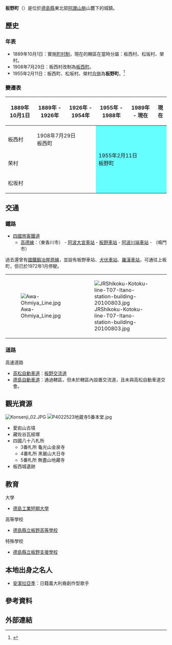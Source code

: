 {{日本町村
| 自治體名=板野
| 町村=町
| 圖像=[[File:Kokuganzan_Dainichiji_02.JPG|240px]]
| 圖像說明=[[大日寺|大日寺]]（[[四國八十八箇所|四國八十八箇所]][[靈場|靈場]]第4號札所）
| 町村章=[[File:Itano_Tokushima_chapter.JPG|100px]]
| 日文原名=板野町
| 平假名=いたのちょう
| 羅馬字拼音=Itano-chō
| 都道府縣=德島縣
| 支廳=
| 郡=板野郡
| 編號=36404-5
| 面積=36.18
| 邊界未定=
| 人口=13,849
| 統計時間=2013年7月1日
| 自治體=[[鳴門市|鳴門市]]、[[上板町|上板町]]、[[藍住町|藍住町]]<br />'''[[香川縣|香川縣]]'''：[[東香川市|東香川市]]
| 樹=[[馬醉木|馬醉木]]
| 花=[[櫻花|櫻花]]
| 鳥=
| 其他象徵物=
| 其他象徵=
| 首長=玉井孝治
| 議員數=14
| 郵遞區號=779-0104
| 所在地=板野郡板野町吹田字町南22番地2
| 電話號碼=88-672-1111
| 外部連結=http://www.town.itano.tokushima.jp/
| 經度=
| 緯度=
| 地圖=[[File:Itano_in_Tokushima_Prefecture_Ja.svg|250px]]
| 註記=人口：[http://www.pref.tokushima.jp/statistics/jinkou/ 德島縣官方網頁]
}}
'''板野町'''（{{jpn|j=板野町|hg=いたのちょう|rm=Itano chō|f=y}}）是位於[[德島縣|德島縣]]東北部[[阿讃山脈|阿讃山脈]]山麓下的城鎮。

==歷史==
===年表===
* 1889年10月1日：實施[[町村制|町村制]]，現在的轄區在當時分屬：板西村、松坂村、榮村。
* 1908年7月29日：板西村改制為[[板西町|板西町]]。
* 1955年2月11日：板西町、松坂村、榮村[[市町村合併|合併]]為'''板野町'''。<ref>{{cite web| title=板野町紹介| url=http://www.town.itano.tokushima.jp/2nd_page.php?cat=c1| publisher=板野町公所| accessdate=2013-01-12| language=ja| archive-date=2017-04-17| archive-url=https://web.archive.org/web/20170417110355/http://www.town.itano.tokushima.jp/2nd_page.php?cat=c1| dead-url=yes}}</ref>

===變遷表===
{| class="wikitable" style="font-size:x-small"
! 1889年10月1日
! 1889年 - 1926年
! 1926年 - 1954年
! 1955年 - 1988年
! 1989年 - 現在
 !現在
|-
| 板西村
| colspan=2 | 1908年7月29日<br />板西町
| rowspan=3 colspan=3 style="background-color:#6ff;"| 1955年2月11日<br />板野町
|-
| colspan=3 | 荣村
|-
| colspan=3 | 松坂村
|}

==交通==
===鐵路===
* [[四國旅客鐵道|四國旅客鐵道]]
** [[高德線|高德線]]：（東香川市） - [[阿波大宮車站|阿波大宮車站]] - [[板野車站|板野車站]] - [[阿波川端車站|阿波川端車站]] - （鳴門市）

過去還曾有[[國鐵|國鐵]][[鍛冶屋原線|鍛冶屋原線]]，並設有板野車站、[[犬伏車站_(德島縣)|犬伏車站]]、[[羅漢車站|羅漢車站]]，可通往上板町，但已於1972年1月停駛。

{| border=0
|-
| [[File:Awa-Ohmiya_Line.jpg|thumb]] || [[File:JRShikoku-Kotoku-line-T07-Itano-station-building-20100803.jpg|thumb]]
|}

===道路===
; 高速道路
* [[高松自動車道|高松自動車道]]：[[板野交流道|板野交流道]]
* [[德島自動車道|德島自動車道]]：通過轄區，但未於轄區內設置交流道，且未與高松自動車道交會。

==觀光資源==
[[File:Konsenji_02.JPG|thumb]]
[[File:P4022523地蔵寺5番本堂.jpg|thumb]]
* 愛宕山古墳
* 藏佐谷瓦經塚
* 四國八十八札所
** 3番札所 龜光山金泉寺
** 4番札所 黑厳山大日寺
** 5番札所 無盡山地藏寺
* 板西城遺跡

== 教育 ==
; 大學
* [[德島工業短期大學|德島工業短期大學]]

; 高等學校
* [[德島縣立板野高等學校|德島縣立板野高等學校]]

; 特殊學校
* [[德島縣立板野支援學校|德島縣立板野支援學校]]

==本地出身之名人==
* [[安潔拉亞季|安潔拉亞季]]：日籍義大利裔創作型歌手

==參考資料==
{{reflist}}

==外部連結==
{{commonscat|Itano, Tokushima}}

{{德島縣}}{{Authority control}}